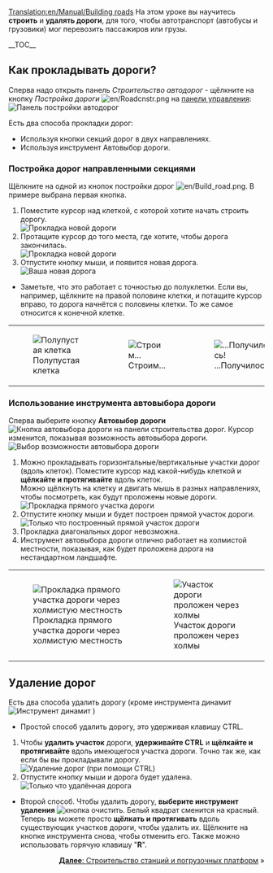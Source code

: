 [[Translation:en/Manual/Building roads]]
{{ru/Необходимо сделать|поменять картинки}}
{{ru/Учебник}}
<!-- for search bot mainly -->
На этом уроке вы научитесь '''строить''' и '''удалять дороги''', для того, чтобы автотранспорт (автобусы и грузовики) мог перевозить пассажиров или грузы.

__TOC__

==Как прокладывать дороги?==

Сперва надо открыть панель ''Строительство автодорог'' - щёлкните на кнопку ''Постройка дороги'' [[File:en/Roadcnstr.png]] на [[ru/Manual/Интерфейс игры#Панель управления|панели управления]]:
[[File:ru/Road construction.png|none|frame|Панель постройки автодорог]]

Есть два способа прокладки дорог:
* Используя кнопки секций дорог в двух направлениях.
* Используя инструмент Автовыбор дороги.

=== Постройка дорог направленными секциями ===

Щёлкните на одной из кнопок постройки дорог [[File:en/Build road.png]]. В примере выбрана первая кнопка.

#Поместите курсор над клеткой, с которой хотите начать строить дорогу.<br/>[[File:en/build roads01.png|none|frame|Прокладка новой дороги]]
#Протащите курсор до того места, где хотите, чтобы дорога закончилась.<br/>[[File:en/build roads02.png|none|frame|Прокладка новой дороги]]
#Отпустите кнопку мыши, и появится новая дорога.<br/>[[File:en/build roads03.png|none|frame|Ваша новая дорога]]

* Заметьте, что это работает с точностью до полуклетки. Если вы, например, щёлкните на правой половине клетки, и потащите курсор вправо, то дорога начнётся с половины клетки. То же самое относится к конечной клетке.
{|
|[[File:en/build roads04.png|none|frame|Полупустая клетка]]
|[[File:en/build roads05.png|none|frame|Строим...]]
|[[File:en/build roads06.png|none|frame|...Получилось!]]
|}

=== Использование инструмента автовыбора дороги ===
Сперва выберите кнопку '''Автовыбор дороги''' [[File:en/Autoroad.png|Кнопка автовыбора дороги]] на панели строительства дорог. Курсор изменится, показывая возможность автовыбора дороги.
[[File:en/AutoroadTut1.png|none|frame|Выбор возможности автовыбора дороги]]

#Можно прокладывать горизонтальные/вертикальные участки дорог (вдоль клеток). Поместите курсор над какой-нибудь клеткой и '''щёлкайте и протягивайте''' вдоль клеток.<br/>Можно щёлкнуть на клетку и двигать мышь в разных направлениях, чтобы посмотреть, как будут проложены новые дороги.<br/>[[File:en/AutoroadTut2.png|none|frame|Прокладка прямого участка дороги]]
#Отпустите кнопку мыши и будет построен прямой участок дороги.<br/>[[File:en/AutoroadTut3.png|none|frame|Только что построенный прямой участок дороги]]
#Прокладка диагональных дорог невозможна.
#Инструмент автовыбора дороги отлично работает на холмистой местности, показывая, как будет проложена дорога на нестандартном ландшафте.
{|
| [[File:en/AutoroadTut5.png|none|frame|Прокладка прямого участка дороги через холмистую местность]]
| [[File:en/AutoroadTut6.png|none|frame|Участок дороги проложен через холмы]]
|}

== Удаление дорог ==
Есть два способа удалить дорогу (кроме инструмента динамит [[File:en/Clear title.png|Инструмент динамит]] )

*Простой способ удалить дорогу, это удерживая клавишу CTRL.

#Чтобы '''удалить участок''' дороги, '''удерживайте CTRL''' и '''щёлкайте и протягивайте''' вдоль имеющегося участка дороги. Точно так же, как если бы вы прокладывали дорогу.<br/>[[File:en/AutoroadTut7.png|none|frame|Удаление дорог (при помощи CTRL)]]
#Отпустите кнопку мыши и дорога будет удалена.<br/>[[File:en/AutoroadTut8.png|none|frame|Только что удалённая дорога]]

*Второй способ. Чтобы удалить дорогу, '''выберите инструмент удаления''' [[File:en/Toggle clear active.png|кнопка очистить]]. Белый квадрат сменится на красный. Теперь вы можете просто '''щёлкать и протягивать''' вдоль существующих участков дороги, чтобы удалить их. Щёлкните на кнопке инструмента снова, чтобы отменить его. Также можно использовать горячую клавишу "'''R'''".

<span style="float: right">[[ru/Manual/Строительство станций и погрузочных платформ|'''Далее''': Строительство станций и погрузочных платформ]] &raquo;</span>